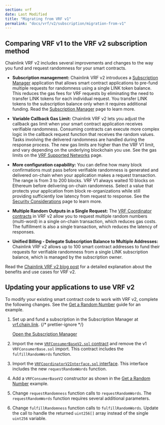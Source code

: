 ```yaml
---
section: vrf
date: Last Modified
title: "Migrating from VRF v1"
permalink: "docs/vrf/v2/subscription/migration-from-v1"
---
```



<VrfCommon callout="subscription" />

## Comparing VRF v1 to the VRF v2 subscription method

Chainlink VRF v2 includes several improvements and changes to the way you fund and request randomness for your smart contracts.

- **Subscription management:** Chainlink VRF v2 introduces a [Subscription Manager](/vrf/v2/subscription/ui) application that allows smart contract applications to pre-fund multiple requests for randomness using a single LINK token balance. This reduces the gas fees for VRF requests by eliminating the need to transfer LINK tokens for each individual request. You transfer LINK tokens to the subscription balance only when it requires additional funding. Read the [Subscription Manager](/vrf/v2/subscription/ui) page to learn more.

- **Variable Callback Gas Limit:** Chainlink VRF v2 lets you adjust the callback gas limit when your smart contract application receives verifiable randomness. Consuming contracts can execute more complex logic in the callback request function that receives the random values. Tasks involving the delivered randomness are handled during the response process. The new gas limits are higher than the VRF V1 limit, and vary depending on the underlying blockchain you use. See the gas limits on the [VRF Supported Networks](/vrf/v2/subscription/supported-networks) page.

- **More configuration capability:** You can define how many block confirmations must pass before verifiable randomness is generated and delivered on-chain when your application makes a request transaction. The range is from 3 to 200 blocks. VRF V1 always waited 10 blocks on Ethereum before delivering on-chain randomness. Select a value that protects your application from block re-organizations while still providing sufficiently low latency from request to response. See the [Security Considerations](/vrf/v2/security) page to learn more.

- **Multiple Random Outputs in a Single Request:** The [VRF Coordinator contracts](/vrf/v2/subscription/supported-networks) in VRF v2 allow you to request multiple random numbers (multi-word) in a single on-chain transaction, which reduces gas costs. The fulfillment is also a single transaction, which reduces the latency of responses.

- **Unified Billing - Delegate Subscription Balance to Multiple Addresses:** Chainlink VRF v2 allows up to 100 smart contract addresses to fund their requests for verifiable randomness from a single LINK subscription balance, which is managed by the subscription owner.

Read the [Chainlink VRF v2 blog post](https://blog.chain.link/vrf-v2-mainnet-launch/) for a detailed explanation about the benefits and use cases for VRF v2.

## Updating your applications to use VRF v2

<VrfCommon callout="ui" />

To modify your existing smart contract code to work with VRF v2, complete the following changes. See the [Get a Random Number](/vrf/v2/subscription/examples/get-a-random-number) guide for an example.

1. Set up and fund a subscription in the Subscription Manager at [vrf.chain.link](https://vrf.chain.link).
   {/* prettier-ignore */}

   <div class="remix-callout">
     <a href="https://vrf.chain.link">Open the Subscription Manager</a>
   </div>

1. Import the new [`VRFConsumerBaseV2.sol` contract](https://github.com/smartcontractkit/chainlink/blob/develop/contracts/src/v0.8/vrf/VRFConsumerBaseV2.sol) and remove the v1 `VRFConsumerBase.sol` import. This contract includes the `fulfillRandomWords` function.

1. Import the [`VRFCoordinatorV2Interface.sol` interface](https://github.com/smartcontractkit/chainlink/blob/develop/contracts/src/v0.8/interfaces/VRFCoordinatorV2Interface.sol). This interface includes the new `requestRandomWords` function.

1. Add a `VRFConsumerBaseV2` constructor as shown in the [Get a Random Number](/vrf/v2/subscription/examples/get-a-random-number) example.

1. Change `requestRandomness` function calls to `requestRandomWords`. The `requestRandomWords` function requires several additional parameters.

1. Change `fulfillRandomness` function calls to `fulfillRandomWords`. Update the call to handle the returned `uint256[]` array instead of the single `uint256` variable.
